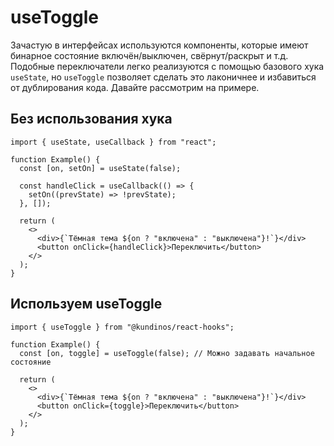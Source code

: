 
# useToggle

Зачастую в интерфейсах используются компоненты, которые имеют бинарное состояние включён/выключен, свёрнут/раскрыт и т.д.
Подобные переключатели легко реализуются с помощью базового хука `useState`, но `useToggle` позволяет сделать это лаконичнее и избавиться от дублирования кода.
Давайте рассмотрим на примере.

## Без использования хука

```tsx
import { useState, useCallback } from "react";

function Example() {
  const [on, setOn] = useState(false);

  const handleClick = useCallback(() => {
    setOn((prevState) => !prevState);
  }, []);

  return (
    <>
      <div>{`Тёмная тема ${on ? "включена" : "выключена"}!`}</div>
      <button onClick={handleClick}>Переключить</button>
    </>
  );
}
```

## Используем useToggle

```tsx
import { useToggle } from "@kundinos/react-hooks";

function Example() {
  const [on, toggle] = useToggle(false); // Можно задавать начальное состояние

  return (
    <>
      <div>{`Тёмная тема ${on ? "включена" : "выключена"}!`}</div>
      <button onClick={toggle}>Переключить</button>
    </>
  );
}
```

<ExampleWrapper>
  <SimpleExample />
</ExampleWrapper>
